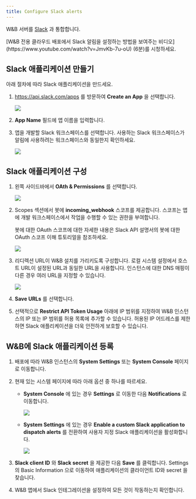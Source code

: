 ```yaml
---
title: Configure Slack alerts
---
```


W&B 서버를 [Slack](https://slack.com/) 과 통합합니다.

<Note>
[W&B 전용 클라우드 배포에서 Slack 알림을 설정하는 방법을 보여주는 비디오](https://www.youtube.com/watch?v=JmvKb-7u-oU) (6분)를 시청하세요.
</Note>

## Slack 애플리케이션 만들기

아래 절차에 따라 Slack 애플리케이션을 만드세요.

1. https://api.slack.com/apps 를 방문하여 **Create an App** 을 선택합니다.

    <Frame>
    <img src="/images/hosting/create_an_app.png"  />
    </Frame>

2. **App Name** 필드에 앱 이름을 입력합니다.
3. 앱을 개발할 Slack 워크스페이스를 선택합니다. 사용하는 Slack 워크스페이스가 알림에 사용하려는 워크스페이스와 동일한지 확인하세요.

    <Frame>
    <img src="/images/hosting/name_app_workspace.png"  />
    </Frame>

## Slack 애플리케이션 구성

1. 왼쪽 사이드바에서 **OAth & Permissions** 를 선택합니다.

    <Frame>
    <img src="/images/hosting/add_an_oath.png"  />
    </Frame>

2. Scopes 섹션에서 봇에 **incoming_webhook** 스코프를 제공합니다. 스코프는 앱에 개발 워크스페이스에서 작업을 수행할 수 있는 권한을 부여합니다.

    봇에 대한 OAuth 스코프에 대한 자세한 내용은 Slack API 설명서의 봇에 대한 OAuth 스코프 이해 튜토리얼을 참조하세요.

    <Frame>
    <img src="/images/hosting/save_urls.png"  />
    </Frame>

3. 리디렉션 URL이 W&B 설치를 가리키도록 구성합니다. 로컬 시스템 설정에서 호스트 URL이 설정된 URL과 동일한 URL을 사용합니다. 인스턴스에 대한 DNS 매핑이 다른 경우 여러 URL을 지정할 수 있습니다.

    <Frame>
    <img src="/images/hosting/redirect_urls.png"  />
    </Frame>

4. **Save URLs** 를 선택합니다.
5. 선택적으로 **Restrict API Token Usage** 아래에 IP 범위를 지정하여 W&B 인스턴스의 IP 또는 IP 범위를 허용 목록에 추가할 수 있습니다. 허용된 IP 어드레스를 제한하면 Slack 애플리케이션을 더욱 안전하게 보호할 수 있습니다.

## W&B에 Slack 애플리케이션 등록

1. 배포에 따라 W&B 인스턴스의 **System Settings** 또는 **System Console** 페이지로 이동합니다.

2. 현재 있는 시스템 페이지에 따라 아래 옵션 중 하나를 따르세요.

    - **System Console** 에 있는 경우 **Settings** 로 이동한 다음 **Notifications** 로 이동합니다.

        <Frame>
        <img src="/images/hosting/register_slack_app_console.png"  />
        </Frame>

    - **System Settings** 에 있는 경우 **Enable a custom Slack application to dispatch alerts** 를 전환하여 사용자 지정 Slack 애플리케이션을 활성화합니다.

        <Frame>
        <img src="/images/hosting/register_slack_app.png"  />
        </Frame>

3. **Slack client ID** 와 **Slack secret** 을 제공한 다음 **Save** 를 클릭합니다. Settings 의 Basic Information 으로 이동하여 애플리케이션의 클라이언트 ID와 secret 을 찾습니다.

4. W&B 앱에서 Slack 인테그레이션을 설정하여 모든 것이 작동하는지 확인합니다.
